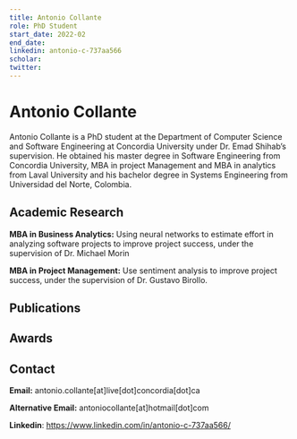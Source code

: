 ```yaml
---
title: Antonio Collante
role: PhD Student
start_date: 2022-02
end_date:
linkedin: antonio-c-737aa566
scholar:
twitter:
---
```


# Antonio Collante

Antonio Collante is a PhD student at the Department of Computer Science and Software Engineering at Concordia University under Dr. Emad Shihab’s supervision. He obtained his master degree in Software Engineering from Concordia University, MBA in project Management and MBA in analytics from Laval University and his bachelor degree in Systems Engineering from Universidad del Norte, Colombia.

## Academic Research

**MBA in Business Analytics:** Using neural networks to estimate effort in analyzing software projects to improve project success, under the supervision of Dr. Michael Morin

**MBA in Project Management:** Use sentiment analysis to improve project success, under the supervision of Dr. Gustavo Birollo.

## Publications


<AuthorPublications firstname="Antonio" lastname="Collante" />

## Awards

## Contact

**Email:** antonio.collante[at]live[dot]concordia[dot]ca

**Alternative Email:** antoniocollante[at]hotmail[dot]com

**Linkedin**: https://www.linkedin.com/in/antonio-c-737aa566/
